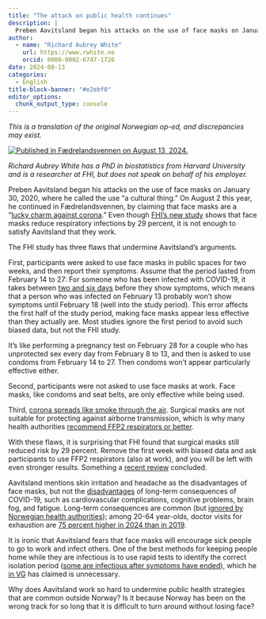```yaml
---
title: "The attack on public health continues"
description: |
  Preben Aavitsland began his attacks on the use of face masks on January 30, 2020, where he called the use "a cultural thing."
author:
  - name: "Richard Aubrey White"
    url: https://www.rwhite.no
    orcid: 0000-0002-6747-1726
date: 2024-08-13
categories:
  - English
title-block-banner: "#e2ebf0"
editor_options: 
  chunk_output_type: console
---
```


*This is a translation of the original Norwegian op-ed, and discrepancies may exist.*

[![Published in Fædrelandsvennen on August 13, 2024.](2024-08-14-angrepet-mot-folkehelsa-fortsetter.jpg)](https://www.fvn.no/mening/debattinnlegg/i/kwv8Ok/angrepet-mot-folkehelsa-fortsetter)

*Richard Aubrey White has a PhD in biostatistics from Harvard University and is a researcher at FHI, but does not speak on behalf of his employer.*

Preben Aavitsland began his attacks on the use of face masks on January 30, 2020, where he called the use "a cultural thing." On August 2 this year, he continued in Fædrelandsvennen, by claiming that face masks are a "[lucky charm against corona](https://www.fvn.no/mening/ukeslutt/i/wgr4X1/en-lykkeamulett-mot-korona)." Even though [FHI's new study](https://www.bmj.com/content/386/bmj-2023-078918) shows that face masks reduce respiratory infections by 29 percent, it is not enough to satisfy Aavitsland that they work.

The FHI study has three flaws that undermine Aavitsland's arguments.

First, participants were asked to use face masks in public spaces for two weeks, and then report their symptoms. Assume that the period lasted from February 14 to 27: For someone who has been infected with COVID-19, it takes between [two and six days](https://assets.publishing.service.gov.uk/media/641c7a9b32a8e0000cfa9327/COVID-19-infectiousness-_asymptomatic-transmission.pdf) before they show symptoms, which means that a person who was infected on February 13 probably won't show symptoms until February 18 (well into the study period). This error affects the first half of the study period, making face masks appear less effective than they actually are. Most studies ignore the first period to avoid such biased data, but not the FHI study.

It's like performing a pregnancy test on February 28 for a couple who has unprotected sex every day from February 8 to 13, and then is asked to use condoms from February 14 to 27. Then condoms won't appear particularly effective either.

Second, participants were not asked to use face masks at work. Face masks, like condoms and seat belts, are only effective while being used.

Third, [corona spreads like smoke through the air](https://www.betterhealth.vic.gov.au/covid-19/improving-ventilation-stop-spread-covid-19?utm_source=social&utm_medium=facebookinstagram&utm_campaign=COVID&utm_content=Ventilation). Surgical masks are not suitable for protecting against airborne transmission, which is why many health authorities [recommend FFP2 respirators or better](https://www.betterhealth.vic.gov.au/covid-19/face-masks-covid-19).

With these flaws, it is surprising that FHI found that surgical masks still reduced risk by 29 percent. Remove the first week with biased data and ask participants to use FFP2 respirators (also at work), and you will be left with even stronger results. Something a [recent review](https://journals.asm.org/doi/10.1128/cmr.00124-23) concluded.

Aavitsland mentions skin irritation and headache as the disadvantages of face masks, but not the [disadvantages](https://covidforeningen.no/Om-Long-Covid) of long-term consequences of COVID-19, such as cardiovascular complications, cognitive problems, brain fog, and fatigue. Long-term consequences are common (but [ignored by Norwegian health authorities](https://www.nrk.no/buskerud/norsk-covidforening-om-mulige-senfolger-av-korona_-_-folk-taler-a-hore-sannheten-1.16703052)); among 20-64 year-olds, doctor visits for exhaustion are [75 percent higher in 2024 than in 2019](https://www.nrk.no/buskerud/flere-unge-dode-av-sykdom_-forskere-slar-alarm-1.16926584).

It is ironic that Aavitsland fears that face masks will encourage sick people to go to work and infect others. One of the best methods for keeping people home while they are infectious is to use rapid tests to identify the correct isolation period ([some are infectious after symptoms have ended](https://www.ncbi.nlm.nih.gov/pmc/articles/PMC9981266/)), which he [in VG](https://www.vg.no/nyheter/innenriks/i/8JK78r/fhi-om-coronatesting-jeg-gidder-ikke) has claimed is unnecessary.

Why does Aavitsland work so hard to undermine public health strategies that are common outside Norway? Is it because Norway has been on the wrong track for so long that it is difficult to turn around without losing face?